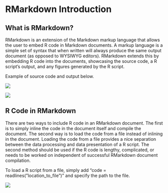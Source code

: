# RMarkdown Introduction {}

## What is RMarkdown?
RMarkdown is an extension of the Markdown markup language that allows the user to embed R code in Markdown documents. A markup language is a simple set of syntax that when written will always produce the same output document (as opposed to WYSIWYG editors). RMarkdown extends this by embedding R code into the documents, showcasing the source code, a R script's output, and any figures generated by the R script.

Example of source code and output below.

![](images/03-rmarkdown_1.png)

![](images/03-rmarkdown_2.png)

## R Code in RMarkdown
There are two ways to include R code in an RMarkdown document. The first is to simply inline the code in the document itself and compile the document. The second way is to load the code from a file instead of inlining in the document. Loading the code from a file provides a nice separation between the data processing and data presentation of a R script. The second method should be used if the R code is lengthy, complicated, or needs to be worked on independent of successful RMarkdown document compilation.

To load a R script from a file, simply add "code = readlines("location_to_file")" and specify the path to the file.

![](images/04-example2_3.png)

